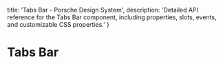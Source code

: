 
  title: 'Tabs Bar - Porsche Design System',
  description: 'Detailed API reference for the Tabs Bar component, including properties, slots, events, and customizable CSS properties.'
}

# Tabs Bar <ComponentStatus tagName="p-tabs-bar"></ComponentStatus>

<ComponentApi tagName="p-tabs-bar" />